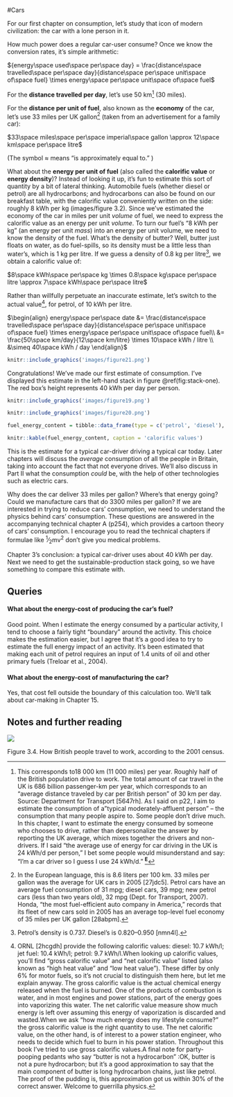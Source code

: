 #Cars

For our first chapter on consumption, let’s study that icon of modern
civilization: the car with a lone person in it.

How much power does a regular car-user consume? Once we know the conversion
rates, it’s simple arithmetic:

${energy\space used\space per\space day} = \frac{distance\space travelled\space per\space day}{distance\space per\space unit\space of\space fuel} \times energy\space per\space unit\space of\space fuel$

For the **distance travelled per day**, let’s use 50 km^[This corresponds to18
000 km (11 000 miles) per year. Roughly half of the British population drive to
work. The total amount of car travel in the UK is 686 billion passenger-km per
year, which corresponds to an "average distance traveled by car per British
person" of 30 km per day. Source: Department for Transport [5647rh]. As I said
on p22, I aim to estimate the consumption of a"typical moderately-affluent
person" – the consumption that many people aspire to. Some people don’t drive
much. In this chapter, I want to estimate the energy consumed by someone who
chooses to drive, rather than depersonalize the answer by reporting the UK
average, which mixes together the drivers and non-drivers. If I said "the
average use of energy for car driving in the UK is 24 kWh/d per person," I bet some people would
misunderstand and say: "I’m a car driver so I guess I use 24
kWh/d." [^**E**^](http://www.withouthotair.com/Errata.html#31)] (30 miles).

For the **distance per unit of fuel**, also known as the **economy** of the
car, let’s use 33 miles per UK gallon^[In the European language, this is 8.6
liters per 100 km. 33 miles per gallon was the average for UK cars in 2005
[27jdc5]. Petrol cars have an average fuel consumption of 31 mpg; diesel cars,
39 mpg; new petrol cars (less than two years old), 32 mpg (Dept. for Transport,
2007). Honda, "the most fuel-efficient auto company in America," records that
its fleet of new cars sold in 2005 has an average top-level fuel economy of
35 miles per UK gallon [28abpm].] (taken from an advertisement for a family
car):

$33\space miles\space per\space imperial\space gallon \approx 12\space km\space per\space litre$

(The symbol ≈ means "is approximately equal to." )

What about the **energy per unit of fuel** (also called the **calorific
value** or **energy density**)? Instead of looking it up, it’s fun to estimate
this sort of quantity by a bit of lateral thinking. Automobile fuels (whether
diesel or petrol) are all hydrocarbons; and hydrocarbons can also be found on
our breakfast table, with the calorific value conveniently written on the
side: roughly 8 kWh per kg (images/figure 3.2). Since we’ve estimated the
economy of the car in miles per unit *volume* of fuel, we need to express the
calorific value as an energy per unit *volume*. To turn our fuel’s "8 kWh per
kg" (an energy per unit *mass*) into an energy per unit volume, we need to know
the density of the fuel. What’s the density of butter? Well, butter just floats
on water, as do fuel-spills, so its density must be a little less than
water’s, which is 1 kg per litre. If we guess a density of 0.8 kg per litre^[Petrol’s density is 0.737.
Diesel’s is 0.820–0.950 [nmn4l].], we
obtain a calorific value of:

$8\space kWh\space per\space kg \times 0.8\space kg\space per\space litre \approx 7\space kWh\space per\space litre$

Rather than willfully perpetuate an inaccurate estimate, let’s switch to the
actual value^[ORNL [2hcgdh] provide the
following calorific values: diesel: 10.7 kWh/l; jet fuel: 10.4 kWh/l; petrol:
9.7 kWh/l.When looking up calorific values, you’ll find "gross calorific value"
and "net calorific value" listed (also known as "high heat value" and "low heat
value"). These differ by only 6% for motor fuels, so it’s not crucial to
distinguish them here, but let me explain anyway. The gross calorific value is
the actual chemical energy released when the fuel is burned. One of the
products of combustion is water, and in most engines and power stations, part
of the energy goes into vaporizing this water. The net calorific value measure
show much energy is left over assuming this energy of vaporization is discarded
and wasted.When we ask "how much energy does my lifestyle consume?" the gross
calorific value is the right quantity to use. The net calorific value, on the
other hand, is of interest to a power station engineer, who needs to decide
which fuel to burn in his power station. Throughout this book I’ve tried to use
gross calorific values.A final note for party-pooping pedants who say "butter
is not a hydrocarbon" :OK, butter is not a pure hydrocarbon; but it’s a good
approximation to say that the main component of butter is long hydrocarbon
chains, just like petrol. The proof of the pudding is, this approximation got
us within 30% of the correct answer. Welcome to guerrilla physics.], for petrol, of 10 kWh per litre.

$\begin{align}
energy\space per\space date &= \frac{distance\space travelled\space per\space day}{distance\space per\space unit\space of\space fuel} \times energy\space per\space unit\space of\space fuel\\
&= \frac{50\space km/day}{12\space km/litre} \times 10\space kWh / litre \\
&\simeq 40\space kWh / day
\end{align}$

```r
knitr::include_graphics('images/figure21.png')
```

Congratulations! We’ve made our first estimate of consumption. I’ve displayed
this estimate in the left-hand stack in figure \@ref(fig:stack-one). The red box’s height
represents 40 kWh per day per person.

```r
knitr::include_graphics('images/figure19.png')
```

```r
knitr::include_graphics('images/figure20.png')
```

```r
fuel_energy_content = tibble::data_frame(type = c('petrol', 'diesel'), value = c('10 kWh per litre', '11 kWh per litre'))

knitr::kable(fuel_energy_content, caption = 'calorific values')
```

This is the estimate for a typical car-driver driving a typical car today. Later
chapters will discuss the *average* consumption of all the people in Britain,
taking into account the fact that not everyone drives. We’ll also discuss in
Part II what the consumption *could* be, with the help of other technologies
such as electric cars.

Why does the car deliver 33 miles per gallon? Where’s that energy going? Could
we manufacture cars that do 3300 miles per gallon? If we are interested in
trying to reduce cars’ consumption, we need to understand the physics behind
cars’ consumption. These questions are answered in the accompanying technical
chapter A (p254), which provides a cartoon theory of cars’ consumption. I
encourage you to read the technical chapters if formulae like ^1^⁄~2~mv^2^
don’t give you medical problems.

Chapter 3’s conclusion: a typical car-driver uses about 40 kWh per day. Next we
need to get the sustainable-production stack going, so we have something to
compare this estimate with.

Queries
-------

#### What about the energy-cost of producing the car’s fuel?

Good point. When I estimate the energy consumed by a particular activity, I
tend to choose a fairly tight "boundary" around the activity. This choice makes
the estimation easier, but I agree that it’s a good idea to try to estimate the
full energy impact of an activity. It’s been estimated that making each unit of
petrol requires an input of 1.4 units of oil and other primary fuels (Treloar
et al., 2004).

#### What about the energy-cost of manufacturing the car?

Yes, that cost fell outside the boundary of this calculation too. We’ll talk
about car-making in Chapter 15.

Notes and further reading
-------------------------

![](images/figure22.png)

Figure 3.4. How British people travel to work, according to the 2001
census.